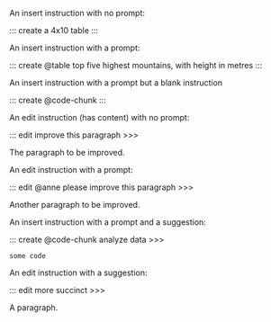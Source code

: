 An insert instruction with no prompt:

::: create a 4x10 table :::

An insert instruction with a prompt:

::: create @table top five highest mountains, with height in metres :::

An insert instruction with a prompt but a blank instruction

::: create @code-chunk  :::

An edit instruction (has content) with no prompt:

::: edit improve this paragraph >>>

The paragraph to be improved.

An edit instruction with a prompt:

::: edit @anne please improve this paragraph >>>

Another paragraph to be improved.

An insert instruction with a prompt and a suggestion:

::: create @code-chunk analyze data >>>

```{}
some code
```


An edit instruction with a suggestion:

::: edit more succinct >>>

A paragraph.
